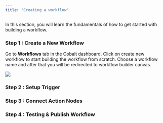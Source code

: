 ```yaml
---
title: "Creating a workflow"
---
```


In this section, you will learn the fundamentals of how to get started with building a workflow.

### Step 1 : Create a New Workflow

Go to **Workflows** tab in the Cobalt dashboard. Click on create new workflow to start building the workflow from scratch. Choose a workflow name and after that you will be redirected to workflow builder canvas.

![](/images/Screenshot%202022-09-12%20at%203.49.47%20PM.png)

### Step 2 : Setup Trigger


### Step 3 : Connect Action Nodes


### Step 4 : Testing & Publish Workflow